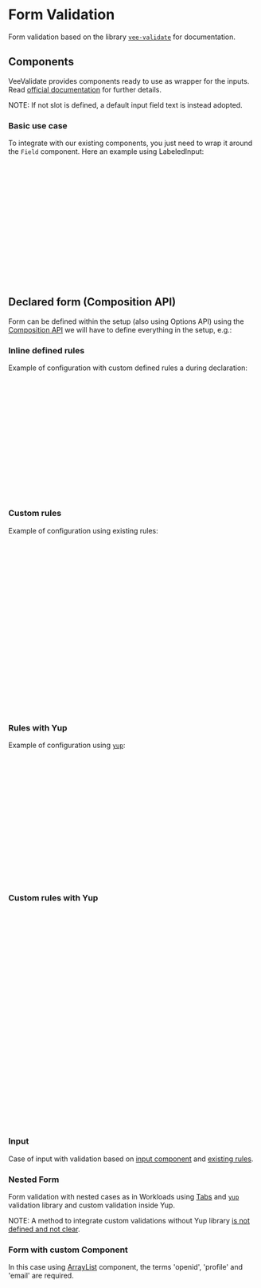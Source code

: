 
<Meta title="Foundation/Form Validation"  />

# Form Validation

Form validation based on the library [`vee-validate`](https://vee-validate.logaretm.com/v4/guide/overview/) for documentation.

## Components

VeeValidate provides components ready to use as wrapper for the inputs. Read [official documentation](https://vee-validate.logaretm.com/v4/guide/components/validation/) for further details.

NOTE: If not slot is defined, a default input field text is instead adopted.

### Basic use case

To integrate with our existing components, you just need to wrap it around the `Field` component. Here an example using LabeledInput:

<Canvas of={FormMarkup.Default} />

```html
<Form>
  <Field
    name="field"
    value=""
    :rules="(value) => value && value.trim() ? true : 'This is required'"
    v-slot="{ field, meta }"
  >
    <LabeledInput
      name="field"
      v-bind="field"
      :subLabel="meta.errors.join(', ')"
      :status="!!meta.errors.length ? 'error' : meta.touched ? 'success' : undefined"
      :tooltipKey="!!meta.errors.length ? meta.errors.join(', ') : meta.touched ? 'Input correct' : undefined"
    />
  </Field>
</Form>
```

## Declared form (Composition API)

Form can be defined within the setup (also using Options API) using the [Composition API](https://vee-validate.logaretm.com/v4/guide/composition-api/getting-started/) we will have to define everything in the setup, e.g.:

### Inline defined rules

Example of configuration with custom defined rules a during declaration:

```ts
import { useForm } from 'vee-validate';

setup() {
  const { errors: errVal, values, meta } = useForm({
    validationSchema: { name: (val: string) => val !== '' ? true : 'Field is required' },
    initialValues:    { name: '' },
  });
  const [name] = defineField('name');

  return {
    name,
    values,
    errVal,
    meta,
  };
},
```

### Custom rules

Example of configuration using existing rules:

```ts
import formRulesGenerator from '@shell/utils/validators/formRules/index';
import { useForm } from 'vee-validate';

setup() {
  const store = useStore();
  const { t } = useI18n(store);
  const validators = (key: string) => formRulesGenerator(t, { key });
  const {
    errors: errVal, values, meta, defineField
  } = useForm({
    validationSchema: { name: (val: string) => validators('name').required(val) ?? true },
    initialValues:    { name: '' },
  });
  const [name] = defineField('name');

  return {
    name,
    values,
    errVal,
    meta,
    args
  };
},
```

### Rules with Yup

Example of configuration using [`yup`](https://github.com/jquense/yup):

```ts
import * as yup from 'yup';
import { useForm } from 'vee-validate';

setup() {
  const { errors: errVal, values, meta } = useForm({
    validationSchema: { name: yup.string().required().label('Container name') },
    initialValues:    { name: '' },
  });
  const [name] = defineField('name');

  return {
    name,
    values,
    errVal,
    meta,
  };
},
```

### Custom rules with Yup

```ts
import * as yup from 'yup';
import { useForm } from 'vee-validate';

setup() {
  const store = useStore();
  const { t } = useI18n(store);
  const validators = (key: string) => formRulesGenerator(t, { key });
  const { errors: errVal, values, meta } = useForm({
    validationSchema: { name: yup.string().test({
      name:    'required',
      message: () => message,
      test:    (val) => {
        message = validators('Container name').required(val);

        return !message;
      }
    })
  })
    initialValues:    { name: '' },
  });
  const [name] = defineField('name');

  return {
    name,
    values,
    errVal,
    meta,
  };
},
```

### Input

Case of input with validation based on [input component](/docs/stories-form-input--docs) and [existing rules](https://github.com/rancher/dashboard/blob/master/shell/utils/validators/formRules/index.ts).

<Canvas of={FormInput.Default} />

### Nested Form 

Form validation with nested cases as in Workloads using [Tabs](/docs/stories-components-tab--docs) and [`yup`](https://github.com/jquense/yup) validation library and custom validation inside Yup.

NOTE: A method to integrate custom validations without Yup library [is not defined and not clear](https://github.com/logaretm/vee-validate/discussions).

<Canvas of={FormNested.Default} />

### Form with custom Component

In this case using [ArrayList](https://rancher.github.io/storybook/?path=/docs/stories-components-arraylist--docs) component, the terms 'openid', 'profile' and 'email' are required.

<Canvas of={FormComponent.Default} />

